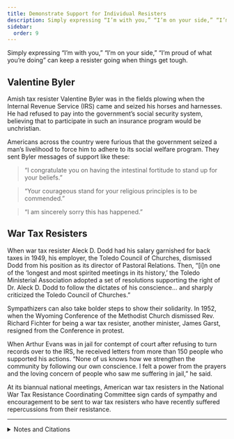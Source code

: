```yaml
---
title: Demonstrate Support for Individual Resisters
description: Simply expressing “I’m with you,” “I’m on your side,” “I’m proud of what you’re doing” can keep a resister going when things get tough.
sidebar:
  order: 9
---
```


Simply expressing “I’m with you,” “I’m on your side,” “I’m proud of what you’re doing” can keep a resister going when things get tough.

## <Badge text="Example" size="medium" /> Valentine Byler

Amish tax resister Valentine Byler was in the fields plowing when the Internal Revenue Service (IRS) came and seized his horses and harnesses.
He had refused to pay into the government’s social security system, believing that to participate in such an insurance program would be unchristian.

Americans across the country were furious that the government seized a man’s livelihood to force him to adhere to its social welfare program.
They sent Byler messages of support like these:

> “I congratulate you on having the intestinal fortitude to stand up for your beliefs.”

> “Your courageous stand for your religious principles is to be commended.”

> “I am sincerely sorry this has happened.”

## <Badge text="Example" size="medium" /> War Tax Resisters

When war tax resister Aleck D. Dodd had his salary garnished for back taxes in 1949, his employer, the Toledo Council of Churches, dismissed Dodd from his position as its director of Pastoral Relations.
Then, “[i]n one of the ‘longest and most spirited meetings in its history,’ the Toledo Ministerial Association adopted a set of resolutions supporting the right of Dr. Aleck D. Dodd to follow the dictates of his conscience… and sharply criticized the Toledo Council of Churches.”

Sympathizers can also take bolder steps to show their solidarity.
In 1952, when the Wyoming Conference of the Methodist Church dismissed Rev. Richard Fichter for being a war tax resister, another minister, James Garst, resigned from the Conference in protest.

When Arthur Evans was in jail for contempt of court after refusing to turn records over to the IRS, he received letters from more than 150 people who supported his actions.
“None of us knows how we strengthen the community by following our own conscience.
I felt a power from the prayers and the loving concern of people who saw me suffering in jail,” he said.

At its biannual national meetings, American war tax resisters in the National War Tax Resistance Coordinating Committee sign cards of sympathy and encouragement to be sent to war tax resisters who have recently suffered repercussions from their resistance.

---

<details>
<summary>Notes and Citations</summary>

* Igou, Brad “Valentine Byler vs. the IRS: ‘Pay Unto Caesar—The Amish & Social Security’ ” <i>Amish Country News</i> 1999, 2005
* [“Beyond Our Own”](https://archive.org/details/mennonite194964enzj/page/n617/mode/1up) <i>The Mennonite</i> 27 September 1949, p. 16 (quoting <i>Fellowship</i>)
* “Preacher Resigns Methodist Post: Protests Dismissal of Fellow Clergyman” <i>Reading Eagle</i> 25 May 1952
* Goering, Jack [“Biblical issues raised by war tax workshop”](https://archive.org/details/mennonite197186shel/page/n221/mode/2up) <i>The Mennonite</i> 23 March 1971, pp. 190–91

</details>
